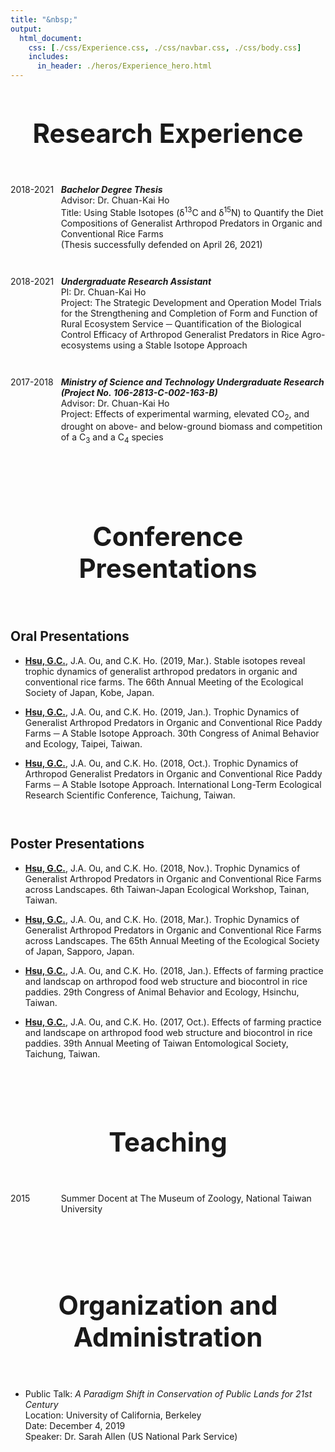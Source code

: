 ```yaml
---
title: "&nbsp;"
output:
  html_document:
    css: [./css/Experience.css, ./css/navbar.css, ./css/body.css]
    includes:
      in_header: ./heros/Experience_hero.html
---
```


<style>
h1 {text-align: center !important; 
    font-weight: bold !important; 
    font-size: 42px !important}
</style>

# Research Experience
<div style="height: 1em;"></div>

<div style="display: flex;">
<div style="width: 16%;">
2018-2021
</div>
<div style="width: 84%;">
<b>_Bachelor Degree Thesis_</b><br>
Advisor: Dr. Chuan-Kai Ho <br>
Title: Using Stable Isotopes (δ^13^C and δ^15^N) to Quantify the Diet Compositions of Generalist Arthropod Predators in Organic and Conventional Rice Farms <br>
(Thesis successfully defended on April 26, 2021)
</div>
</div>

<div style="height: 1em;"></div>

<div style="display: flex;">
<div style="width: 16%;">
2018-2021
</div>
<div style="width: 84%;">
<b>_Undergraduate Research Assistant_</b><br>
PI: Dr. Chuan-Kai Ho <br>
Project: The Strategic Development and Operation Model Trials for the   Strengthening and Completion of Form and Function of Rural Ecosystem Service ─ Quantification of the Biological Control Efficacy of Arthropod Generalist Predators in Rice Agro-ecosystems using a Stable Isotope Approach<br>
</div>
</div>

<div style="height: 1em;"></div>

<div style="display: flex;">
<div style="width: 16%;">
2017-2018
</div>
<div style="width: 84%;">
<b>_Ministry of Science and Technology Undergraduate Research (Project No. 106-2813-C-002-163-B)_</b><br>
Advisor: Dr. Chuan-Kai Ho <br>
Project: Effects of experimental warming, elevated CO~2~, and drought on above- and below-ground biomass and competition of a C~3~ and a C~4~ species<br>
</div>
</div>

<br>
<br>

# Conference Presentations
<div style="height: 1em;"></div>

## Oral Presentations
*	<b><u>Hsu, G.C.</u></b>, J.A. Ou, and C.K. Ho. (2019, Mar.). Stable isotopes reveal trophic dynamics of generalist arthropod predators in organic and conventional rice farms. The 66th Annual Meeting of the Ecological Society of Japan, Kobe, Japan.

*	<b><u>Hsu, G.C.</u></b>, J.A. Ou, and C.K. Ho. (2019, Jan.). Trophic Dynamics of Generalist Arthropod Predators in Organic and Conventional Rice Paddy Farms ─ A Stable Isotope Approach. 30th Congress of Animal Behavior and Ecology, Taipei, Taiwan.

*	<b><u>Hsu, G.C.</u></b>, J.A. Ou, and C.K. Ho. (2018, Oct.). Trophic Dynamics of Arthropod Generalist Predators in Organic and Conventional Rice Paddy Farms ─ A Stable Isotope Approach. International Long-Term Ecological Research Scientific Conference, Taichung, Taiwan.

<div style="height: 1em;"></div>

## Poster Presentations
*	<b><u>Hsu, G.C.</u></b>, J.A. Ou, and C.K. Ho. (2018, Nov.). Trophic Dynamics of Generalist Arthropod Predators in Organic and Conventional Rice Farms across Landscapes. 6th Taiwan-Japan Ecological Workshop, Tainan, Taiwan.

*	<b><u>Hsu, G.C.</u></b>, J.A. Ou, and C.K. Ho. (2018, Mar.). Trophic Dynamics of Generalist Arthropod Predators in Organic and Conventional Rice Farms across Landscapes. The 65th Annual Meeting of the Ecological Society of Japan, Sapporo, Japan.

*	<b><u>Hsu, G.C.</u></b>, J.A. Ou, and C.K. Ho. (2018, Jan.). Effects of farming practice and landscap on arthropod food web structure and biocontrol in rice paddies. 29th Congress of Animal Behavior and Ecology, Hsinchu, Taiwan.

*	<b><u>Hsu, G.C.</u></b>, J.A. Ou, and C.K. Ho. (2017, Oct.). Effects of farming practice and landscape on arthropod food web structure and biocontrol in rice paddies. 39th Annual Meeting of Taiwan Entomological Society, Taichung, Taiwan.

<br>
<br>

# Teaching
<div style="height: 1em;"></div>

<div style="display: flex;">
<div style="width: 16%;">
2015
</div>
<div style="width: 84%;">
Summer Docent at The Museum of Zoology, National Taiwan University<br>
</div>
</div>

<br>
<br>

# Organization and Administration
<div style="height: 1em;"></div>

* Public Talk: _A Paradigm Shift in Conservation of Public Lands for 21st Century_      
Location: University of California, Berkeley <br>
Date: December 4, 2019 <br>
Speaker: Dr. Sarah Allen (US National Park Service) <br>





